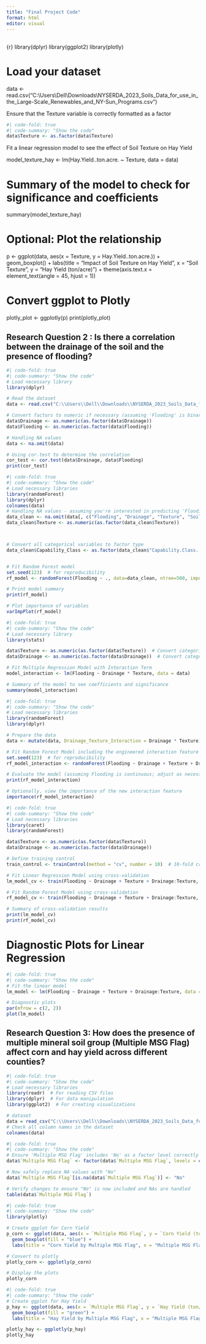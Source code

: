 ```yaml
---
title: "Final Project Code"
format: html
editor: visual
---
```


## 

{r} library(dplyr) library(ggplot2) library(plotly)

# Load your dataset

data \<- read.csv("C:\\Users\\Dell\\Downloads\\NYSERDA_2023_Soils_Data_for_use_in_the_Large-Scale_Renewables_and_NY-Sun_Programs.csv")

Ensure that the Texture variable is correctly formatted as a factor

```r
#| code-fold: true
#| code-summary: "Show the code"
data$Texture <- as.factor(data$Texture)
```

Fit a linear regression model to see the effect of Soil Texture on Hay Yield

model_texture_hay \<- lm(Hay.Yield..ton.acre. \~ Texture, data = data)

# Summary of the model to check for significance and coefficients

summary(model_texture_hay)

# Optional: Plot the relationship

p \<- ggplot(data, aes(x = Texture, y = Hay.Yield..ton.acre.)) + geom_boxplot() + labs(title = "Impact of Soil Texture on Hay Yield", x = "Soil Texture", y = "Hay Yield (ton/acre)") + theme(axis.text.x = element_text(angle = 45, hjust = 1))

# Convert ggplot to Plotly

plotly_plot \<- ggplotly(p) print(plotly_plot)

## Research Question 2 : Is there a correlation between the drainage of the soil and the presence of flooding?

```r
#| code-fold: true
#| code-summary: "Show the code"
# Load necessary library
library(dplyr)

# Read the dataset
data <- read.csv("C:\\Users\\Dell\\Downloads\\NYSERDA_2023_Soils_Data_for_use_in_the_Large-Scale_Renewables_and_NY-Sun_Programs.csv")

# Convert factors to numeric if necessary (assuming 'Flooding' is binary or categorical)
data$Drainage <- as.numeric(as.factor(data$Drainage))
data$Flooding <- as.numeric(as.factor(data$Flooding))

# Handling NA values
data <- na.omit(data)

# Using cor.test to determine the correlation
cor_test <- cor.test(data$Drainage, data$Flooding)
print(cor_test)


```

```r
#| code-fold: true
#| code-summary: "Show the code"
# Load necessary libraries
library(randomForest)
library(dplyr)
colnames(data)
# Handling NA values - assuming you're interested in predicting 'Flooding'
data_clean <- na.omit(data[, c("Flooding", "Drainage", "Texture", "Soil.Slope", "Capability.Class..FM5.CAP.")])
data_clean$Texture <- as.numeric(as.factor(data_clean$Texture))



# Convert all categorical variables to factor type
data_clean$Capability_Class <- as.factor(data_clean$"Capability.Class..FM5.CAP.")


# Fit Random Forest model
set.seed(123)  # for reproducibility
rf_model <- randomForest(Flooding ~ ., data=data_clean, ntree=500, importance=TRUE)

# Print model summary
print(rf_model)

# Plot importance of variables
varImpPlot(rf_model)
```

```r
#| code-fold: true
#| code-summary: "Show the code"
# Load necessary library
library(stats)

data$Texture <- as.numeric(as.factor(data$Texture))  # Convert categorical to numeric
data$Drainage <- as.numeric(as.factor(data$Drainage))  # Convert categorical to numeric if needed

# Fit Multiple Regression Model with Interaction Term
model_interaction <- lm(Flooding ~ Drainage * Texture, data = data)

# Summary of the model to see coefficients and significance
summary(model_interaction)
```

```r
#| code-fold: true
#| code-summary: "Show the code"
# Load necessary libraries
library(randomForest)
library(dplyr)

# Prepare the data
data <- mutate(data, Drainage_Texture_Interaction = Drainage * Texture)

# Fit Random Forest Model including the engineered interaction feature
set.seed(123)  # for reproducibility
rf_model_interaction <- randomForest(Flooding ~ Drainage + Texture + Drainage_Texture_Interaction, data = data, ntree = 500)

# Evaluate the model (assuming Flooding is continuous; adjust as necessary)
print(rf_model_interaction)

# Optionally, view the importance of the new interaction feature
importance(rf_model_interaction)

```

```r
#| code-fold: true
#| code-summary: "Show the code"
# Load necessary libraries
library(caret)
library(randomForest)

data$Texture <- as.numeric(as.factor(data$Texture))
data$Drainage <- as.numeric(as.factor(data$Drainage))

# Define training control
train_control <- trainControl(method = "cv", number = 10)  # 10-fold cross-validation

# Fit Linear Regression Model using cross-validation
lm_model_cv <- train(Flooding ~ Drainage + Texture + Drainage:Texture, data = data, method = "lm", trControl = train_control)

# Fit Random Forest Model using cross-validation
rf_model_cv <- train(Flooding ~ Drainage + Texture + Drainage:Texture, data = data, method = "rf", trControl = train_control, ntree = 500)

# Summary of cross-validation results
print(lm_model_cv)
print(rf_model_cv)
```

# Diagnostic Plots for Linear Regression

```r
#| code-fold: true
#| code-summary: "Show the code"
# Fit the linear model
lm_model <- lm(Flooding ~ Drainage + Texture + Drainage:Texture, data = data)

# Diagnostic plots
par(mfrow = c(2, 2))
plot(lm_model)
```

## Research Question 3: How does the presence of multiple mineral soil group (Multiple MSG Flag) affect corn and hay yield across different counties?

```r
#| code-fold: true
#| code-summary: "Show the code"
# Load necessary libraries
library(readr)  # For reading CSV files
library(dplyr)  # For data manipulation
library(ggplot2)  # For creating visualizations

# dataset
data = read_csv("C:\\Users\\Dell\\Downloads\\NYSERDA_2023_Soils_Data_for_use_in_the_Large-Scale_Renewables_and_NY-Sun_Programs.csv")
# Check all column names in the dataset
colnames(data)
```

```r
#| code-fold: true
#| code-summary: "Show the code"
# Ensure 'Multiple MSG Flag' includes 'No' as a factor level correctly
data$`Multiple MSG Flag` <- factor(data$`Multiple MSG Flag`, levels = c("Yes", "No"))

# Now safely replace NA values with "No"
data$`Multiple MSG Flag`[is.na(data$`Multiple MSG Flag`)] <- "No"

# Verify changes to ensure "No" is now included and NAs are handled
table(data$`Multiple MSG Flag`)

```

```r
#| code-fold: true
#| code-summary: "Show the code"
library(plotly)

# Create ggplot for Corn Yield
p_corn <- ggplot(data, aes(x = `Multiple MSG Flag`, y = `Corn Yield (ton/acre)`)) +
  geom_boxplot(fill = "blue") +
  labs(title = "Corn Yield by Multiple MSG Flag", x = "Multiple MSG Flag", y = "Corn Yield")

# Convert to plotly
plotly_corn <- ggplotly(p_corn)

# Display the plots
plotly_corn

```

```r
#| code-fold: true
#| code-summary: "Show the code"
# Create ggplot for Hay Yield
p_hay <- ggplot(data, aes(x = `Multiple MSG Flag`, y = `Hay Yield (ton/acre)`)) +
  geom_boxplot(fill = "green") +
  labs(title = "Hay Yield by Multiple MSG Flag", x = "Multiple MSG Flag", y = "Hay Yield")

plotly_hay <- ggplotly(p_hay)
plotly_hay
```
